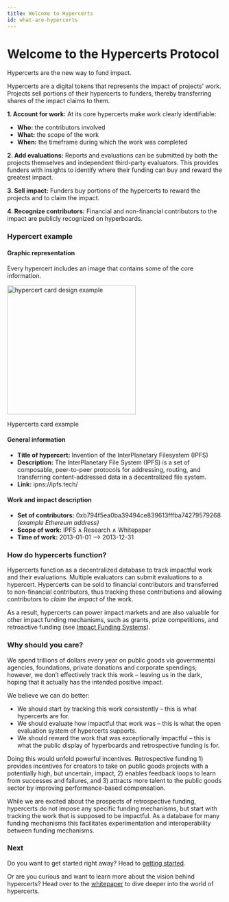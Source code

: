 ```yaml
---
title: Welcome to Hypercerts
id: what-are-hypercerts
---
```


# Welcome to the Hypercerts Protocol

<p class="docs-subtitle">
  Hypercerts are the new way to fund impact.
</p>

Hypercerts are a digital tokens that represents the impact of projects' work. Projects sell portions of their hypercerts to funders, thereby transferring shares of the impact claims to them.

**1. Account for work:** At its core hypercerts make work clearly identifiable:
- **Who:** the contributors involved 
- **What:** the scope of the work
- **When:** the timeframe during which the work was completed

**2. Add evaluations:** Reports and evaluations can be submitted by both the projects themselves and independent third-party evaluators. This provides funders with insights to identify where their funding can buy and reward the greatest impact.

**3. Sell impact:** Funders buy portions of the hypercerts to reward the projects and to claim the impact.

**4. Recognize contributors:** Financial and non-financial contributors to the impact are publicly recognized on hyperboards.

### Hypercert example

#### Graphic representation

Every hypercert includes an image that contains some of the core information.

<div style={{textAlign: 'center'}}>
    <img src="/img/hypercert_example_IPFS.png" alt="hypercert card design example" width="300"/>
  <p style={{ marginTop: '6px', fontStyle: 'italic' }}>Hypercerts card example</p>
</div>

#### General information

- **Title of hypercert:** Invention of the InterPlanetary Filesystem (IPFS)
- **Description:** The InterPlanetary File System (IPFS) is a set of composable, peer-to-peer protocols for addressing, routing, and transferring content-addressed data in a decentralized file system.
- **Link:** ipns://ipfs.tech/

#### Work and impact description

- **Set of contributors:** 0xb794f5ea0ba39494ce839613fffba74279579268 _(example Ethereum address)_
- **Scope of work:** IPFS ∧ Research ∧ Whitepaper
- **Time of work:** 2013-01-01 --> 2013-12-31

### How do hypercerts function?
Hypercerts function as a decentralized database to track impactful work and their evaluations. Multiple evaluators can submit evaluations to a hypercert. Hypercerts can be sold to financial contributors and transferred to non-financial contributors, thus tracking these contributions and allowing contributors to *claim the impact* of the work.

As a result, hypercerts can power impact markets and are also valuable for other impact funding mechanisms, such as grants, prize competitions, and retroactive funding (see [Impact Funding Systems](whitepaper/ifs.md)).

### Why should you care?

We spend trillions of dollars every year on public goods via governmental agencies, foundations, private donations and corporate spendings; however, we don’t effectively track this work – leaving us in the dark, hoping that it actually has the intended positive impact.

We believe we can do better:

- We should start by tracking this work consistently – this is what hypercerts are for.
- We should evaluate how impactful that work was – this is what the open evaluation system of hypercerts supports.
- We should reward the work that was exceptionally impactful – this is what the public display of hyperboards and retrospective funding is for.

Doing this would unfold powerful incentives. Retrospective funding 1) provides incentives for creators to take on public goods projects with a potentially high, but uncertain, impact, 2) enables feedback loops to learn from successes and failures, and 3) attracts more talent to the public goods sector by improving performance-based compensation.

While we are excited about the prospects of retrospective funding, hypercerts do not impose any specific funding mechanisms, but start with tracking the work that is supposed to be impactful. As a database for many funding mechanisms this facilitates experimentation and interoperability between funding mechanisms.

### Next

Do you want to get started right away? Head to [getting started](guide/start.md).

Or are you curious and want to learn more about the vision behind hypercerts? Head over to the [whitepaper](whitepaper/whitepaper-intro.md) to dive deeper into the world of hypercerts.
